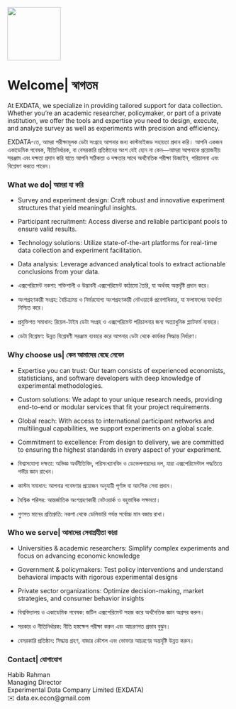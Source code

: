 ![](images/logo.jpg){width="120"}

# Welcome\| স্বাগতম

At EXDATA, we specialize in providing tailored support for data collection. Whether you’re an academic researcher, policymaker, or part of a private institution, we offer the tools and expertise you need to design, execute, and analyze survey as well as experiments with precision and efficiency.

EXDATA-তে, আমরা পরীক্ষামূলক ডেটা সংগ্রহে আপনার জন্য কাস্টমাইজড সহায়তা প্রদান করি। আপনি একজন একাডেমিক গবেষক, নীতিনির্ধারক, বা বেসরকারি প্রতিষ্ঠানের অংশ যেই হোন না কেন—আমরা আপনাকে প্রয়োজনীয় সরঞ্জাম এবং দক্ষতা প্রদান করি যাতে আপনি সঠিকতা ও দক্ষতার সাথে অর্থনৈতিক পরীক্ষা ডিজাইন, পরিচালনা এবং বিশ্লেষণ করতে পারেন।

### What we do\| আমরা যা করি

-   Survey and experiment design: Craft robust and innovative experiment structures that yield meaningful insights.

-   Participant recruitment: Access diverse and reliable participant pools to ensure valid results.

-   Technology solutions: Utilize state-of-the-art platforms for real-time data collection and experiment facilitation.

-   Data analysis: Leverage advanced analytical tools to extract actionable conclusions from your data.

-   এক্সপেরিমেন্ট নকশা: শক্তিশালী ও উদ্ভাবনী এক্সপেরিমেন্ট কাঠামো তৈরি, যা অর্থবহ অন্তর্দৃষ্টি প্রদান করে।

-   অংশগ্রহণকারী সংগ্রহ: বৈচিত্র্যময় ও নির্ভরযোগ্য অংশগ্রহণকারী নেটওয়ার্কে প্রবেশাধিকার, যা ফলাফলের যথার্থতা নিশ্চিত করে।

-   প্রযুক্তিগত সমাধান: রিয়েল-টাইম ডেটা সংগ্রহ ও এক্সপেরিমেন্ট পরিচালনার জন্য অত্যাধুনিক প্ল্যাটফর্ম ব্যবহার।

-   ডেটা বিশ্লেষণ: উন্নত বিশ্লেষণী সরঞ্জাম ব্যবহার করে আপনার ডেটা থেকে কার্যকর সিদ্ধান্ত নির্ধারণ।

### Why choose us\| কেন আমাদের বেছে নেবেন

-   Expertise you can trust: Our team consists of experienced economists, statisticians, and software developers with deep knowledge of experimental methodologies.

-   Custom solutions: We adapt to your unique research needs, providing end-to-end or modular services that fit your project requirements.

-   Global reach: With access to international participant networks and multilingual capabilities, we support experiments on a global scale.

-   Commitment to excellence: From design to delivery, we are committed to ensuring the highest standards in every aspect of your experiment.

-   বিশ্বাসযোগ্য দক্ষতা: অভিজ্ঞ অর্থনীতিবিদ, পরিসংখ্যানবিদ ও ডেভেলপারদের দল, যারা এক্সপেরিমেন্টাল পদ্ধতিতে গভীর জ্ঞান রাখেন।

-   কাস্টম সমাধান: আপনার গবেষণার প্রয়োজন অনুযায়ী পূর্ণাঙ্গ বা আংশিক সেবা প্রদান।

-   বৈশ্বিক পরিসর: আন্তর্জাতিক অংশগ্রহণকারী নেটওয়ার্ক ও বহুভাষিক সক্ষমতা।

-   গুণগত মানের প্রতিশ্রুতি: নকশা থেকে ডেলিভারি পর্যন্ত সর্বোচ্চ মান বজায় রাখা।

### Who we serve\| আমাদের সেবাগ্রহীতা কারা

-   Universities & academic researchers: Simplify complex experiments and focus on advancing economic knowledge

-   Government & policymakers: Test policy interventions and understand behavioral impacts with rigorous experimental designs

-   Private sector organizations: Optimize decision-making, market strategies, and consumer behavior insights

-   বিশ্ববিদ্যালয় ও একাডেমিক গবেষক: জটিল এক্সপেরিমেন্ট সহজ করে অর্থনৈতিক জ্ঞান অগ্রসর করুন।

-   সরকার ও নীতিনির্ধারক: নীতি হস্তক্ষেপ পরীক্ষা করুন এবং আচরণগত প্রভাব বুঝুন।

-   বেসরকারি প্রতিষ্ঠান: সিদ্ধান্ত গ্রহণ, বাজার কৌশল এবং ভোক্তার আচরণের অন্তর্দৃষ্টি উন্নত করুন।

### Contact\| যোগাযোগ

Habib Rahman\
Managing Director\
Experimental Data Company Limited (EXDATA)\
✉️ data.ex.econ@gmail.com

